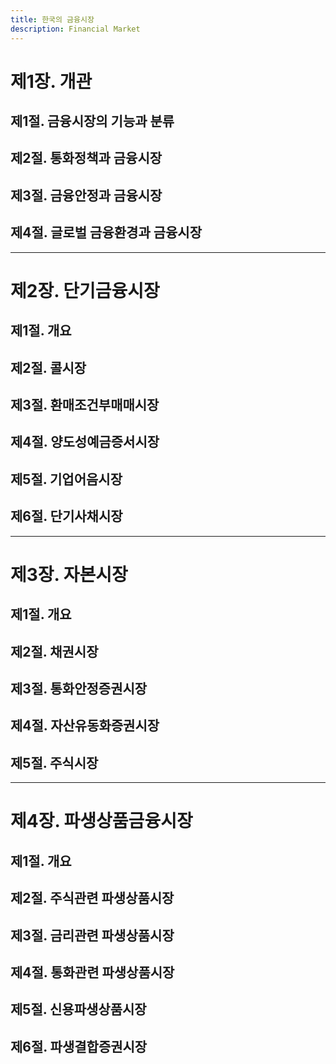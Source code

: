 ```yaml
---
title: 한국의 금융시장
description: Financial Market
---
```


# 제1장. 개관

## 제1절. 금융시장의 기능과 분류 
## 제2절. 통화정책과 금융시장 
## 제3절. 금융안정과 금융시장
## 제4절. 글로벌 금융환경과 금융시장

----

# 제2장. 단기금융시장

## 제1절. 개요 
## 제2절. 콜시장 
## 제3절. 환매조건부매매시장
## 제4절. 양도성예금증서시장
## 제5절. 기업어음시장
## 제6절. 단기사채시장

----

# 제3장. 자본시장

## 제1절. 개요 
## 제2절. 채권시장 
## 제3절. 통화안정증권시장
## 제4절. 자산유동화증권시장
## 제5절. 주식시장

----

# 제4장. 파생상품금융시장

## 제1절. 개요 
## 제2절. 주식관련 파생상품시장 
## 제3절. 금리관련 파생상품시장
## 제4절. 통화관련 파생상품시장
## 제5절. 신용파생상품시장
## 제6절. 파생결합증권시장